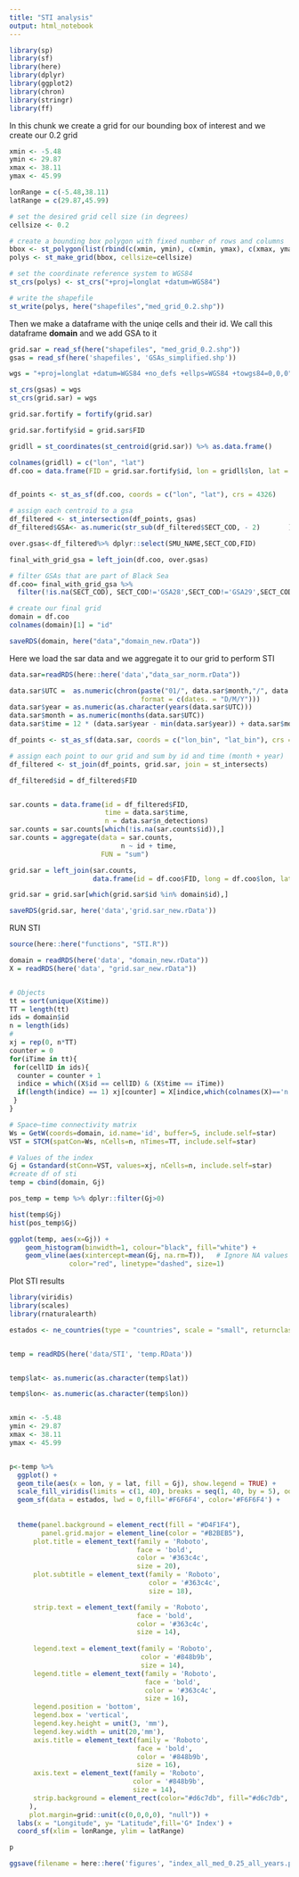 ```yaml
---
title: "STI analysis"
output: html_notebook
---
```



```r
library(sp)
library(sf)
library(here)
library(dplyr)
library(ggplot2)
library(chron)
library(stringr)
library(ff)

```

In this chunk we create a grid for our bounding box of interest and we create our 0.2 grid

```r

xmin <- -5.48
ymin <- 29.87
xmax <- 38.11
ymax <- 45.99

lonRange = c(-5.48,38.11)
latRange = c(29.87,45.99)

# set the desired grid cell size (in degrees)
cellsize <- 0.2

# create a bounding box polygon with fixed number of rows and columns
bbox <- st_polygon(list(rbind(c(xmin, ymin), c(xmin, ymax), c(xmax, ymax), c(xmax, ymin), c(xmin, ymin))))
polys <- st_make_grid(bbox, cellsize=cellsize)

# set the coordinate reference system to WGS84
st_crs(polys) <- st_crs("+proj=longlat +datum=WGS84")

# write the shapefile 
st_write(polys, here("shapefiles","med_grid_0.2.shp"))
```

Then we make a dataframe with the uniqe cells and their id. We call this dataframe **domain** and we add GSA to it 

```r
grid.sar = read_sf(here("shapefiles", "med_grid_0.2.shp"))
gsas = read_sf(here('shapefiles', 'GSAs_simplified.shp'))

wgs = "+proj=longlat +datum=WGS84 +no_defs +ellps=WGS84 +towgs84=0,0,0"

st_crs(gsas) = wgs
st_crs(grid.sar) = wgs

grid.sar.fortify = fortify(grid.sar)

grid.sar.fortify$id = grid.sar$FID

gridll = st_coordinates(st_centroid(grid.sar)) %>% as.data.frame()

colnames(gridll) = c("lon", "lat")
df.coo = data.frame(FID = grid.sar.fortify$id, lon = gridll$lon, lat = gridll$lat)


df_points <- st_as_sf(df.coo, coords = c("lon", "lat"), crs = 4326)

# assign each centroid to a gsa
df_filtered <- st_intersection(df_points, gsas)
df_filtered$GSA<- as.numeric(str_sub(df_filtered$SECT_COD, - 2)       )

over.gsas<-df_filtered%>% dplyr::select(SMU_NAME,SECT_COD,FID)

final_with_grid_gsa = left_join(df.coo, over.gsas) 

# filter GSAs that are part of Black Sea
df.coo= final_with_grid_gsa %>%
  filter(!is.na(SECT_COD), SECT_COD!='GSA28',SECT_COD!='GSA29',SECT_COD!='GSA30') %>% dplyr::select(FID,lon,lat)

# create our final grid
domain = df.coo
colnames(domain)[1] = "id"

saveRDS(domain, here("data","domain_new.rData"))
```

Here we load the sar data and we aggregate it to our grid to perform STI 

```r
data.sar=readRDS(here::here('data',"data_sar_norm.rData"))

data.sar$UTC =  as.numeric(chron(paste("01/", data.sar$month,"/", data.sar$year), 
                                 format = c(dates. = "D/M/Y")))
data.sar$year = as.numeric(as.character(years(data.sar$UTC)))
data.sar$month = as.numeric(months(data.sar$UTC))
data.sar$time = 12 * (data.sar$year - min(data.sar$year)) + data.sar$month

```



```r

df_points <- st_as_sf(data.sar, coords = c("lon_bin", "lat_bin"), crs = 4326)

# assign each point to our grid and sum by id and time (month + year)
df_filtered <- st_join(df_points, grid.sar, join = st_intersects)

df_filtered$id = df_filtered$FID


sar.counts = data.frame(id = df_filtered$FID, 
                        time = data.sar$time,
                        n = data.sar$n_detections)
sar.counts = sar.counts[which(!is.na(sar.counts$id)),]
sar.counts = aggregate(data = sar.counts,
                            n ~ id + time, 
                       FUN = "sum")

grid.sar = left_join(sar.counts, 
                     data.frame(id = df.coo$FID, long = df.coo$lon, lat = df.coo$lat))

grid.sar = grid.sar[which(grid.sar$id %in% domain$id),]

saveRDS(grid.sar, here('data','grid.sar_new.rData'))
```

RUN STI

```r
source(here::here("functions", "STI.R"))

domain = readRDS(here('data', "domain_new.rData"))
X = readRDS(here('data', "grid.sar_new.rData"))


# Objects
tt = sort(unique(X$time))
TT = length(tt)
ids = domain$id
n = length(ids)
#
xj = rep(0, n*TT)
counter = 0
for(iTime in tt){
 for(cellID in ids){
  counter = counter + 1
  indice = which((X$id == cellID) & (X$time == iTime))
  if(length(indice) == 1) xj[counter] = X[indice,which(colnames(X)=='n')]
 }
}

# Space–time connectivity matrix
Ws = GetW(coords=domain, id.name='id', buffer=5, include.self=star)
VST = STCM(spatCon=Ws, nCells=n, nTimes=TT, include.self=star)

# Values of the index
Gj = Gstandard(stConn=VST, values=xj, nCells=n, include.self=star)
#create df of sti 
temp = cbind(domain, Gj)

pos_temp = temp %>% dplyr::filter(Gj>0)

hist(temp$Gj)
hist(pos_temp$Gj)

ggplot(temp, aes(x=Gj)) +
    geom_histogram(binwidth=1, colour="black", fill="white") +
    geom_vline(aes(xintercept=mean(Gj, na.rm=T)),   # Ignore NA values for mean
               color="red", linetype="dashed", size=1)

```

Plot STI results 

```r
library(viridis)
library(scales)
library(rnaturalearth)

estados <- ne_countries(type = "countries", scale = "small", returnclass = 'sf')


temp = readRDS(here('data/STI', 'temp.RData'))


temp$lat<- as.numeric(as.character(temp$lat))

temp$lon<- as.numeric(as.character(temp$lon))


xmin <- -5.48
ymin <- 29.87
xmax <- 38.11
ymax <- 45.99


p<-temp %>% 
  ggplot() +
  geom_tile(aes(x = lon, y = lat, fill = Gj), show.legend = TRUE) +
  scale_fill_viridis(limits = c(1, 40), breaks = seq(1, 40, by = 5), oob = scales::squish, na.value = NA) +
  geom_sf(data = estados, lwd = 0,fill='#F6F6F4', color='#F6F6F4') +
  
  
  theme(panel.background = element_rect(fill = "#D4F1F4"),
        panel.grid.major = element_line(color = "#B2BEB5"),
      plot.title = element_text(family = 'Roboto',
                                face = 'bold',
                                color = '#363c4c',
                                size = 20),
      plot.subtitle = element_text(family = 'Roboto',
                                   color = '#363c4c',
                                   size = 18),

      strip.text = element_text(family = 'Roboto',
                                face = 'bold',
                                color = '#363c4c',
                                size = 14),
        
      legend.text = element_text(family = 'Roboto',
                                 color = '#848b9b',
                                 size = 14),
      legend.title = element_text(family = 'Roboto',
                                  face = 'bold',
                                  color = '#363c4c',
                                  size = 16),
      legend.position = 'bottom',
      legend.box = 'vertical',
      legend.key.height = unit(3, 'mm'),
      legend.key.width = unit(20,'mm'),
      axis.title = element_text(family = 'Roboto',
                                face = 'bold',
                                color = '#848b9b',
                                size = 16),
      axis.text = element_text(family = 'Roboto',
                               color = '#848b9b',
                               size = 14),
      strip.background = element_rect(color="#d6c7db", fill="#d6c7db", linetype="solid"
     ),
     plot.margin=grid::unit(c(0,0,0,0), "null")) + 
  labs(x = "Longitude", y= "Latitude",fill='G* Index') +
  coord_sf(xlim = lonRange, ylim = latRange)   

p

ggsave(filename = here::here('figures', "index_all_med_0.25_all_years.png"),width = 30, height = 20, units = "cm")

```

